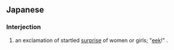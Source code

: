==Japanese==

===Interjection===
{{ja-pos|interjection}}

# an exclamation of startled [[surprise]] of women or girls; "[[eek]]!" .